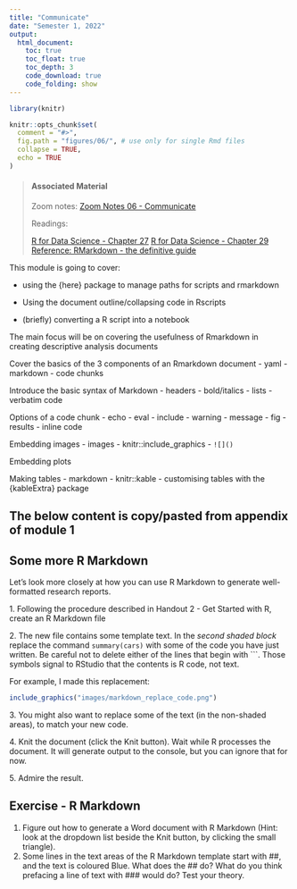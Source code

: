 ```yaml
---
title: "Communicate"
date: "Semester 1, 2022"
output:
  html_document:
    toc: true
    toc_float: true
    toc_depth: 3
    code_download: true
    code_folding: show
---
```



```r
library(knitr)

knitr::opts_chunk$set(
  comment = "#>",
  fig.path = "figures/06/", # use only for single Rmd files
  collapse = TRUE,
  echo = TRUE
)


```


> #### Associated Material
>
> Zoom notes: [Zoom Notes 06 - Communicate](zoom_notes_06.html)
>
> Readings:
>
> [R for Data Science - Chapter 27](https://r4ds.had.co.nz/r-markdown.html)
> [R for Data Science - Chapter 29](https://r4ds.had.co.nz/r-markdown-formats.html)
> [Reference: RMarkdown - the definitive guide](https://bookdown.org/yihui/rmarkdown/)



This module is going to cover: 

- using the {here} package to manage paths for scripts and rmarkdown

- Using the document outline/collapsing code in Rscripts
- (briefly) converting a R script into a notebook

The main focus will be on covering the usefulness of Rmarkdown in creating descriptive analysis documents

Cover the basics of the 3 components of an Rmarkdown document
- yaml
- markdown
- code chunks

Introduce the basic syntax of Markdown
- headers
- bold/italics
- lists
- verbatim code


Options of a code chunk
- echo
- eval
- include
- warning
- message
- fig
- results
- inline code

Embedding images
- images
  - knitr::include_graphics
  - `![]()`
  
Embedding plots


Making tables
- markdown
- knitr::kable
  - customising tables with the {kableExtra} package











The below content is copy/pasted from appendix of module 1
-----



## Some more R Markdown

Let's look more closely at how you can use R Markdown to generate well-formatted research reports.

1\. Following the procedure described in Handout 2 - Get Started with R, create an R Markdown file

2\. The new file contains some template text. In the *second shaded block* replace the command `summary(cars)` with some of the code you have just written. Be careful not to delete either of the lines that begin with ```. Those symbols signal to RStudio that the contents is R code, not text. 

For example, I made this replacement:

```r
include_graphics("images/markdown_replace_code.png")
```

3\. You might also want to replace some of the text (in the non-shaded areas), to match your new code. 

4\. Knit the document (click the Knit button). Wait while R processes the document. It will generate output to the console, but you can ignore that for now.

5\. Admire the result.

## Exercise - R Markdown

1. Figure out how to generate a Word document with R Markdown (Hint: look at the dropdown list beside the Knit button, by clicking the small triangle).
2. Some lines in the text areas of the R Markdown template start with ##, and the text is coloured Blue. What does the ## do? What do you think prefacing a line of text with ### would do? Test your theory.
